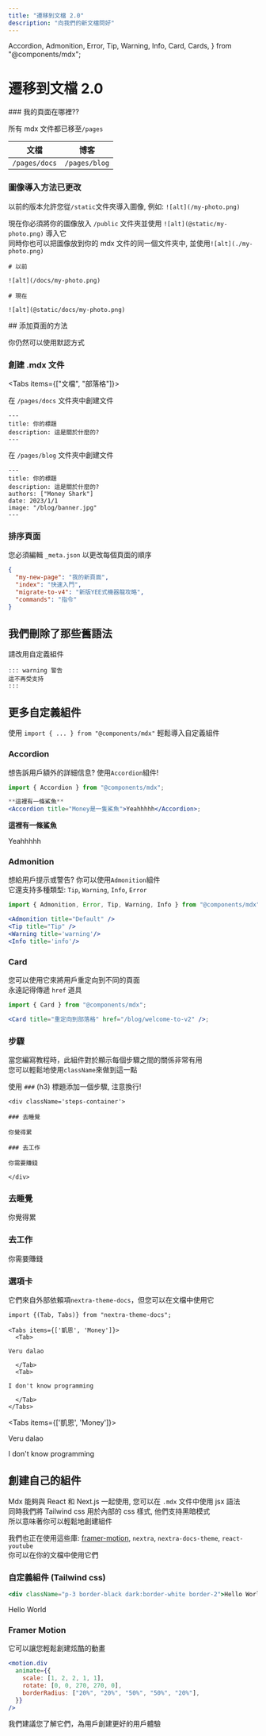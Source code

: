 ```yaml
---
title: "遷移到文檔 2.0"
description: "向我們的新文檔問好"
---
```


  Accordion,
  Admonition,
  Error,
  Tip,
  Warning,
  Info,
  Card,
  Cards,
} from "@components/mdx";

# 遷移到文檔 2.0

<div className="steps-container">
### 我的頁面在哪裡??

所有 mdx 文件都已移至`/pages`

| 文檔          | 博客          |
| ------------- | ------------- |
| `/pages/docs` | `/pages/blog` |

### 圖像導入方法已更改

以前的版本允許您從`/static`文件夾導入圖像, 例如: `![alt](/my-photo.png)`

現在你必須將你的圖像放入 `/public` 文件夾並使用 `![alt](@static/my-photo.png)` 導入它 <br />
同時你也可以把圖像放到你的 mdx 文件的同一個文件夾中, 並使用`![alt](./my-photo.png)`

```mdx
# 以前

![alt](/docs/my-photo.png)

# 現在

![alt](@static/docs/my-photo.png)
```

</div>
## 添加頁面的方法

你仍然可以使用默認方式

<div className="steps-container">
  
### 創建 .mdx 文件

<Tabs items={["文檔", "部落格"]}>

<Tab>

在 `/pages/docs` 文件夾中創建文件

```mdx
---
title: 你的標題
description: 這是關於什麼的?
---
```

</Tab>

<Tab>
  
在 `/pages/blog` 文件夾中創建文件

```mdx
---
title: 你的標題
description: 這是關於什麼的?
authors: ["Money Shark"]
date: 2023/1/1
image: "/blog/banner.jpg"
---
```

</Tab>

</Tabs>

### 排序頁面

您必須編輯 `_meta.json` 以更改每個頁面的順序

```json
{
  "my-new-page": "我的新頁面",
  "index": "快速入門",
  "migrate-to-v4": "新版YEE式機器龍攻略",
  "commands": "指令"
}
```

</div>

## 我們刪除了那些舊語法

請改用自定義組件

```
::: warning 警告
這不再受支持
:::
```

<div className="h-20" />

## 更多自定義組件

使用 `import { ... } from "@components/mdx"` 輕鬆導入自定義組件

### Accordion

想告訴用戶額外的詳細信息? 使用`Accordion`組件!

```jsx
import { Accordion } from "@components/mdx";

**這裡有一條鯊魚**
<Accordion title="Money是一隻鯊魚">Yeahhhhh</Accordion>;
```

**這裡有一條鯊魚**

<Accordion title="Money是一隻鯊魚">Yeahhhhh</Accordion>

### Admonition

想給用戶提示或警告? 你可以使用`Admonition`組件 <br/>
它還支持多種類型: `Tip`, `Warning`, `Info`, `Error`

```jsx
import { Admonition, Error, Tip, Warning, Info } from "@components/mdx";

<Admonition title="Default" />
<Tip title="Tip" />
<Warning title='warning'/>
<Info title='info'/>
```

<Admonition title="Default" />
<Tip title="Tip" />
<Warning title="warning" />
<Info title="info" />

### Card

您可以使用它來將用戶重定向到不同的頁面 <br />
永遠記得傳遞 `href` 道具

```jsx
import { Card } from "@components/mdx";

<Card title="重定向到部落格" href="/blog/welcome-to-v2" />;
```

<Card title="重定向到部落格" href="/blog/welcome-to-v2" />

### 步驟

當您編寫教程時，此組件對於顯示每個步驟之間的關係非常有用 <br />
您可以輕鬆地使用`className`來做到這一點

使用 `###` (h3) 標題添加一個步驟, 注意換行!

```mdx
<div className='steps-container'>

### 去睡覺

你覺得累

### 去工作

你需要賺錢

</div>
```

<div className='steps-container'>

### 去睡覺

你覺得累

### 去工作

你需要賺錢

</div>

### 選項卡

它們來自外部依賴項`nextra-theme-docs`，但您可以在文檔中使用它

```mdx
import {(Tab, Tabs)} from "nextra-theme-docs";

<Tabs items={['凱恩', 'Money']}>
  <Tab>

Veru dalao

  </Tab>
  <Tab>

I don't know programming

  </Tab>
</Tabs>
```

<Tabs items={['凱恩', 'Money']}>
  <Tab>

Veru dalao

  </Tab>
  <Tab>

I don't know programming

  </Tab>
</Tabs>

## 創建自己的組件

Mdx 能夠與 React 和 Next.js 一起使用, 您可以在 `.mdx` 文件中使用 jsx 語法 <br />
同時我們將 Tailwind css 用於內部的 css 樣式, 他們支持黑暗模式 <br />
所以意味著你可以輕鬆地創建組件

我們也正在使用這些庫: [framer-motion](https://www.framer.com/motion/), `nextra`, `nextra-docs-theme`, `react-youtube` <br />
你可以在你的文檔中使用它們

### 自定義組件 (Tailwind css)

```jsx
<div className="p-3 border-black dark:border-white border-2">Hello World</div>
```

<div className="p-3 border-black dark:border-white border-2">Hello World</div>

### Framer Motion

它可以讓您輕鬆創建炫酷的動畫

<Cards>
  <Card
    href="https://www.framer.com/docs/"
    target="_blank"
    title="他們的文檔"
  />
</Cards>

```jsx
<motion.div
  animate={{
    scale: [1, 2, 2, 1, 1],
    rotate: [0, 0, 270, 270, 0],
    borderRadius: ["20%", "20%", "50%", "50%", "20%"],
  }}
/>
```

<div className="flex flex-col items-center bg-purple-500 p-5 rounded-2xl mt-4">
  <motion.div
    animate={{
      scale: [1, 2, 2, 1, 1],
      rotate: [0, 0, 270, 270, 0],
      borderRadius: ["20%", "20%", "50%", "50%", "20%"],
    }}
    transition={{
      duration: 2,
      ease: "easeInOut",
      times: [0, 0.2, 0.5, 0.8, 1],
      repeat: Infinity,
      repeatDelay: 0.2,
    }}
    className="w-10 h-10 md:w-32 md:h-32 bg-white m-[5rem]"
  />
</div>

我們建議您了解它們，為用戶創建更好的用戶體驗
